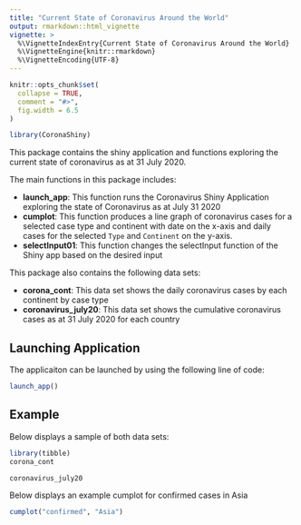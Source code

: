 ```yaml
---
title: "Current State of Coronavirus Around the World"
output: rmarkdown::html_vignette
vignette: >
  %\VignetteIndexEntry{Current State of Coronavirus Around the World}
  %\VignetteEngine{knitr::rmarkdown}
  %\VignetteEncoding{UTF-8}
---
```


```r
knitr::opts_chunk$set(
  collapse = TRUE,
  comment = "#>",
  fig.width = 6.5
)
```

```r
library(CoronaShiny)
```

This package contains the shiny application and functions exploring the current state of coronavirus as at 31 July 2020.

The main functions in this package includes:

- **launch_app**: This function runs the Coronavirus Shiny Application exploring the state of Coronavirus as at July 31 2020  
- **cumplot**: This function produces a line graph of coronavirus cases for a selected case type and continent with date on the x-axis and daily cases for the selected `Type` and `Continent` on the y-axis.
- **selectInput01**: This function changes the selectInput function of the Shiny app based on the desired input 

This package also contains the following data sets:

- **corona_cont**: This data set shows the daily coronavirus cases by each continent by case type
- **coronavirus_july20**: This data set shows the cumulative coronavirus cases as at 31 July 2020 for each country 

## Launching Application

The applicaiton can be launched by using the following line of code:

```r
launch_app()
```


## Example

Below displays a sample of both data sets:

```r
library(tibble)
corona_cont
```

```r
coronavirus_july20
```

Below displays an example cumplot for confirmed cases in Asia

```r
cumplot("confirmed", "Asia")
```